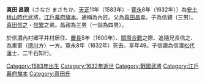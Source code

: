 {{unreferenced|time=2010-10-07T09:14:06+00:00}}
'''真田 昌親'''（さなだ まさちか、[[天正_(日本)|天正]]11年（1583年）- [[寛永|寛永]]8年（1632年））為[[安土桃山時代|安土桃山時代]]武將。[[江戶幕府|江戶幕府]][[旗本|旗本]]。通稱為內匠。父為[[真田昌幸|真田昌幸]]。子為信親（三男）。[[真田信之|真田信之]]・[[真田信繁|信繁]]之弟。昌親為三男（一說為四男）。

於信濃內村郷平井村居住、[[慶長|慶長]]5年（1600年）、[[關原合戰|關原合戰]]之際、追隨兄長信之、為東軍（[[德川氏|德川]]方）一方。寛永8年（1632年）死去。享年49。子信親為信濃[[松代藩|松代藩]]士、二千石知行。

[[Category:1583年出生|Category:1583年出生]]
[[Category:1632年逝世|Category:1632年逝世]]
[[Category:戰國武將|Category:戰國武將]]
[[Category:江戶幕府旗本|Category:江戶幕府旗本]]
[[Category:真田氏|Category:真田氏]]